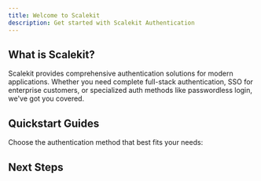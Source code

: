 ```yaml
---
title: Welcome to Scalekit
description: Get started with Scalekit Authentication
---
```



## What is Scalekit?

Scalekit provides comprehensive authentication solutions for modern applications. Whether you need complete full-stack authentication, SSO for enterprise customers, or specialized auth methods like passwordless login, we've got you covered.

## Quickstart Guides

Choose the authentication method that best fits your needs:

<CardGrid>
  <LinkCard
    title="Setup Full-Stack Auth"
    description="Complete authentication solution with session and user management"
    href="/fsa/quickstart"
  />
  <LinkCard
    title="Setup MCP Auth"
    description="OAuth for MCP servers with dynamic client registration"
    href="/mcp/oauth"
  />
  <LinkCard
    title="Setup Single Sign-On"
    description="Enterprise SSO integration in hours"
    href="/sso/quickstart"
  />
  <LinkCard
    title="Setup Social Logins"
    description="Let users sign in with Google, Microsoft, GitHub, and more"
    href="/social-logins/quickstart"
  />
  <LinkCard
    title="Setup Passwordless Logins"
    description="Magic links and verification codes for seamless auth"
    href="/passwordless/quickstart"
  />
  <LinkCard
    title="Setup SCIM Provisioning"
    description="Automated user provisioning and deprovisioning"
    href="/directory/scim/quickstart"
  />
</CardGrid>

## Next Steps

<CardGrid>
  <LinkCard
    title="Installation"
    description="Install and configure Scalekit in your app"
    href="/authenticate/installation"
  />
  <LinkCard
    title="First Project"
    description="Build your first authenticated application"
    href="/authenticate/first-project"
  />
  <LinkCard
    title="Launch Checklist"
    description="Ensure you're ready for production"
    href="/authenticate/launch-checklist"
  />
</CardGrid>
